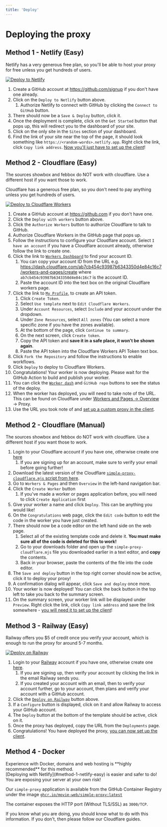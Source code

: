 ```yaml
---
title: 'Deploy'
---
```


# Deploying the proxy

## Method 1 - Netlify (Easy)

Netlify has a very generous free plan, so you'll be able to host your proxy for free unless you get hundreds of users.

[![Deploy to Netlify](https://www.netlify.com/img/deploy/button.svg)](https://app.netlify.com/start/deploy?repository=https://github.com/movie-web/simple-proxy)

1. Create a GitHub account at https://github.com/signup if you don't have one already.
1. Click on the `Deploy to Netlify` button above.
   1. Authorize Netlify to connect with GitHub by clicking the `Connect to GitHub` button.
1. There should now be a `Save & Deploy` button, click it.
1. Once the deployment is complete, click on the `Get Started` button that pops up, this will redirect you to the dashboard of your site.
1. Click on the only site in the `Sites` section of your dashboard.
1. Find the link of your site near the top of the page, it should look something like `https://<random-words>.netlify.app`. Right click the link, click `Copy link address`. [Now you'll just have to set up the client](../extra/streaming.md#method-1---self-hosted-proxy)!

## Method 2 - Cloudflare (Easy)

<Warning>
The sources showbox and febbox do NOT work with cloudflare. Use a different host if you want those to work.
</Warning>

Cloudflare has a generous free plan, so you don't need to pay anything unless you get hundreds of users.

[![Deploy to Cloudflare Workers](https://deploy.workers.cloudflare.com/button)](https://deploy.workers.cloudflare.com/?url=https://github.com/movie-web/simple-proxy)

1. Create a GitHub account at https://github.com if you don't have one.
1. Click the `Deploy with workers` button above.
1. Click the `Authorize Workers` button to authorize Cloudflare to talk to GitHub.
1. Authorize Cloudflare Workers in the GitHub page that pops up.
1. Follow the instructions to configure your Cloudflare account. Select `I have an account` if you have a Cloudflare account already, otherwise follow the link to create one.
1. Click the link to [`Workers Dashboard`](https://dash.cloudflare.com/sign-up?to=/:account/workers-and-pages) to find your account ID.
   1. You can copy your account ID from the URL e.g. https://dash.cloudflare.com/ab7cb454c93987b6343350d4e84c16c7/workers-and-pages/create where `ab7cb454c93987b6343350d4e84c16c7` is the account ID.
   1. Paste the account ID into the text box on the original Cloudflare workers page.
1. Click the link to [`My Profile`](https://dash.cloudflare.com/profile/api-tokens), to create an API token.
   1. Click `Create Token`.
   1. Select `Use template` next to `Edit Cloudflare Workers`.
   1. Under `Account Resources`, select `Include` and your account under the dropdown.
   1. Under `Zone Resources`, select `All zones` (You can select a more specific zone if you have the zones available).
   1. At the bottom of the page, click `Continue to summary`.
   1. On the next screen, click `Create token`.
   1. Copy the API token and **save it in a safe place, it won't be shown again**.
   1. Paste the API token into the Cloudflare Workers API Token text box.
1. Click `Fork the Repository` and follow the instructions to enable workflows.
1. Click `Deploy` to deploy to Cloudflare Workers.
1. Congratulations! Your worker is now deploying. Please wait for the GitHub Action to build and publish your worker.
1. You can click the [`Worker dash`](https://dash.cloudflare.com/sign-up?to=/:account/workers-and-pages) and `GitHub repo` buttons to see the status of the deploy.
1. When the worker has deployed, you will need to take note of the URL. This can be found on Cloudflare under [Workers and Pages -> Overview](https://dash.cloudflare.com/sign-up?to=/:account/workers-and-pages) -> Proxy.
1. Use the URL you took note of and [set up a custom proxy in the client](../extra/streaming.mdx#method-1---self-hosted-proxy).

## Method 2 - Cloudflare (Manual)

<Warning>
The sources showbox and febbox do NOT work with cloudflare. Use a different host if you want those to work.
</Warning>

1. Login to your Cloudflare account if you have one, otherwise create one [here](https://dash.cloudflare.com/sign-up?to=/:account/workers-and-pages)
   1. If you are signing up for an account, make sure to verify your email before going further!
1. Download the latest version of the Cloudflare [`simple-proxy-cloudflare.mjs` script from here](https://github.com/movie-web/simple-proxy/releases/latest/download/simple-proxy-cloudflare.mjs).
1. Go to `Workers & Pages` and then `Overview` in the left-hand navigation bar.
1. Click the `Create Worker` button
   1. If you've made a worker or pages application before, you will need to click `Create Application` first
1. Give your worker a name and click `Deploy`. This can be anything you would like!
1. On the `Congratulations` web page, click the `Edit code` button to edit the code in the worker you have just created.
1. There should now be a code editor on the left hand side on the web page.
   1. Select all of the existing template code and delete it. **You must make sure all of the code is deleted for this to work!**
   1. Go to your downloads folder and open up the `simple-proxy-cloudflare.mjs` file you downloaded earlier in a text editor, and **copy** the contents.
   1. Back in your browser, paste the contents of the file into the code editor.
1. The `Save and deploy` button in the top right corner should now be active, click it to deploy your proxy!
1. A confirmation dialog will appear, click `Save and deploy` once more.
1. Your worker is now deployed! You can click the back button in the top left to take you back to the summary screen.
1. On the summary screen, your worker link will be displayed under `Preview`. Right click the link, click `Copy link address` and save the link somewhere - [you will need it to set up the client](../5.extra/1.streaming.md#method-1---self-hosted-proxy)!

## Method 3 - Railway (Easy)

Railway offers you $5 of credit once you verify your account, which is enough to run the proxy for around 5-7 months.

[![Deploy on Railway](https://railway.app/button.svg)](https://railway.app/template/dyYHq1)

1. Login to your [Railway](https://railway.app) account if you have one, otherwise create one [here](https://railway.app/login).
   1. If you are signing up, then verify your account by clicking the link in the email Railway sends you.
   1. If you created your account with an email, then to verify your account further, go to your account, then plans and verify your account with a GitHub account.
1. Click the [`Deploy on Railway`](https://railway.app/template/dyYHq1) button above.
1. If a `Configure` button is displayed, click on it and allow Railway to access your GitHub account.
1. The `Deploy` button at the bottom of the template should be active, click on it.
1. Once the proxy has deployed, copy the URL from the `Deployments` page.
1. Congratulations! You have deployed the proxy, [you can now set up the client](../extra/streaming.mdx#method-1---self-hosted-proxy).

## Method 4 - Docker

<Warning>
Experience with Docker, domains and web hosting is **highly recommended** for this method. <br />
[Deploying with Netlify](#method-1-netlify-easy) is easier and safer to do! You are exposing your server at your own risk!
</Warning>

Our `simple-proxy` application is available from the GitHub Container Registry under the image [`ghcr.io/movie-web/simple-proxy:latest`](https://ghcr.io/movie-web/simple-proxy:latest)

The container exposes the HTTP port (Without TLS/SSL) as `3000/TCP`.

If you know what you are doing, you should know what to do with this information. If you don't, then please follow our Cloudflare guides.
